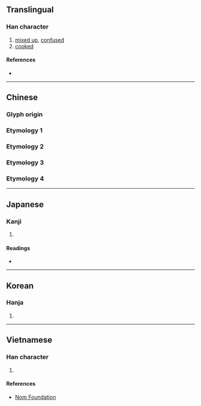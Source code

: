 {{character info/new}}
==Translingual==

===Han character===
{{Han char|rn=79|rad=殳|as=08|sn=12|four=47247|canj=KBHNE|ids=⿰肴殳}}

# [[mixed up]], [[confused]]
# [[cooked]]

====References====
* {{Han ref|kx=0586.060|dkj=16647|dj=0978.130|hdz=32160.130|uh=6BBD|ud=27581|bh=D9E2|bd=55778}}

----

==Chinese==
{{zh-forms}}

===Glyph origin===
{{Han etym}}

===Etymology 1===
{{zh-see|淆|v}}
===Etymology 2===
{{zh-see|崤|v}}
===Etymology 3===
{{zh-see|肴|v}}
===Etymology 4===
{{zh-see|效|v}}

----

==Japanese==

===Kanji===
{{ja-kanji|grade=|rs=殳08}}

# {{defn|lang=ja|sort=殳08}}

====Readings====
* {{ja-readings|on=[[こう]] (kō), [[ぎょう]] (gyō)|kun=[[まじる]] (majiru)}}

----

==Korean==

===Hanja===
{{ko-hanja|hangeul=효|eumhun=|rv=hyo|mr=hyo|y=hyo}}

# {{defn|lang=ko|sort=殳08}}

----

==Vietnamese==

===Han character===
{{vi-readings|rs=殳08| hanviet = hào}}

# {{defn|lang=vi|sort=殳08}}

====References====
*[http://nomfoundation.org/common/nom_details.php?codepoint=6bbd Nom Foundation]